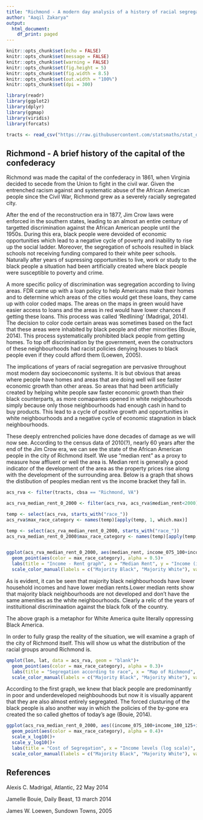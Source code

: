 ---
title: "Richmond - A modern day analysis of a history of racial segregation"
author: "Aaqil Zakarya"
output:
  html_document:
    df_print: paged
---
```{r setup, include=FALSE, message=FALSE, warning=FALSE}
knitr::opts_chunk$set(echo = FALSE)
knitr::opts_chunk$set(message = FALSE)
knitr::opts_chunk$set(warning = FALSE)
knitr::opts_chunk$set(fig.height = 5)
knitr::opts_chunk$set(fig.width = 8.5)
knitr::opts_chunk$set(out.width = "100%")
knitr::opts_chunk$set(dpi = 300)

library(readr)
library(ggplot2)
library(dplyr)
library(ggmap)
library(viridis)
library(forcats)
```


```{r}
tracts <- read_csv("https://raw.githubusercontent.com/statsmaths/stat_data/gh-pages/acs_tract_data_2016.csv.gz")
```


## Richmond - A brief history of the capital of the confederacy

Richmond was made the capital of the confederacy in 1861, when Virginia decided to secede from the Union to fight in the civil war. Given the entrenched racism against and systematic abuse of the African American people since the Civil War, Richmond grew as a severely racially segregated city.

After the end of the reconstruction era in 1877, Jim Crow laws were enforced in the southern states, leading to an almost an entire century of targetted discrimination against the African American people until the 1950s. During this era, black people were devoided of economic opportunities which lead to a negative cycle of poverty and inability to rise up the social ladder. Moreover, the segregation of schools resulted in black schools not receiving funding compared to their white peer schools. Naturally after years of supressing opportunities to live, work or study to the black people a situation had been artificially created where black people were susceptible to poverty and crime. 

A more specific policy of discrimination was segregation according to living areas. FDR came up with a loan policy to help Americans make their homes and to determine which areas of the cities would get these loans, they came up with color coded maps. The areas on the maps in green would have easier access to loans and the areas in red would have lower chances if getting these loans. This process was called 'Redlining' (Madrigal, 2014). The decision to color code certain areas was sometimes based on the fact that these areas were inhabited by black people and other minorities (Bouie, 2014). This process systematically prohibited black people from getting homes. To top off discrimination by the government, even the constructors of these neighbourhoods had racist policies denying houses to black people even if they could afford them (Loewen, 2005).


The implications of years of racial segregation are pervasive throughout most modern day socioeconomic systems. It is but obvious that areas where people have homes and areas that are doing well will see faster economic growth than other areas. So areas that had been artificially created by helping white people saw faster economic growth than their black counterparts, as more comapanies opened in white neighbourhoods simply because only those neighbourhoods had enough cash in hand to buy products. This lead to a cycle of positive growth and opportunities in white neighbourhoods and a negative cycle of economic stagnation in black neighbourhoods. 

These deeply entrenched policies have done decades of damage as we will now see. According to the census data of 2010(?), nearly 60 years after the end of the Jim Crow era, we can see the state of the African American people in the city of Richmond itself. We use "median rent" as a proxy to measure how affluent or well the area is. Median rent is generally a good indicator of the development of the area as the property prices rise along with the development of the surrounding area. Below is a graph that shows the distibution of peoples median rent vs the income bracket they fall in.  

```{r}
acs_rva <- filter(tracts, cbsa == "Richmond, VA")

acs_rva_median_rent_0_2000 <- filter(acs_rva, acs_rva$median_rent<2000)

temp <- select(acs_rva, starts_with("race_"))
acs_rva$max_race_category <- names(temp)[apply(temp, 1, which.max)]

temp <- select(acs_rva_median_rent_0_2000, starts_with("race_"))
acs_rva_median_rent_0_2000$max_race_category <- names(temp)[apply(temp, 1, which.max)]


ggplot(acs_rva_median_rent_0_2000, aes(median_rent, income_075_100+income_100_125+income_125_150+income_150_200+income_200_999))+
  geom_point(aes(color = max_race_category), alpha = 0.5)+
  labs(title = "Income - Rent graph", x = "Median Rent", y = "Income (in thousands)", color = "Majority Race in Area")+
  scale_color_manual(labels = c("Majority Black", "Majority White"), values = c("red", "blue"))
```

As is evident, it can be seen that majority black neighbourhoods have lower household incomes and have lower median rents.Lower median rents show that majority black neighbourhoods are not developed and don't have the same amenities as the white neighbourhoods. Clearly a relic of the years of instituitional discriminaation against the black folk of the country.

The above graph is a metaphor for White America quite literally oppressing Black America. 

In order to fully grasp the reality of the situation, we will examine a graph of the city of Richmond itself. This will show us what the distribution of the racial groups around Richmond is.

```{r}
qmplot(lon, lat, data = acs_rva, geom = "blank")+
  geom_point(aes(color = max_race_category), alpha = 0.3)+
  labs(title = "Segregation according to race", x = "Map of Richmond", color = "Majority Race in Area")+
  scale_color_manual(labels = c("Majority Black", "Majority White"), values = c("red", "blue"))
```

According to the first graph, we knew that black people are predominantly in poor and underdeveloped neighbouhoods but now it is visually apparent that they are also almost entirely segregated. The forced clusturing of the black people is also another way in which the policies of the by-gone era created the so called ghettos of today's age (Bouie, 2014).



```{r}
ggplot(acs_rva_median_rent_0_2000, aes((income_075_100+income_100_125+income_125_150+income_150_200+income_200_999), rent_by_income_30_35+rent_by_income_35_40+rent_by_income_40_50+rent_by_income_50_99))+
  geom_point(aes(color = max_race_category), alpha = 0.4)+
  scale_x_log10()+
  scale_y_log10()+
  labs(title = "Cost of Segregation", x = "Income levels (log scale)", y = "% of Income on Rent (log scale)", color = "Majority Race in Area")+
  scale_color_manual(labels = c("Majority Black", "Majority White"), values = c("red", "blue"))
```



## References

Alexis C. Madrigal, Atlantic, 22 May 2014

Jamelle Bouie, Daily Beast, 13 march 2014

James W. Loewen, Sundown Towns, 2005